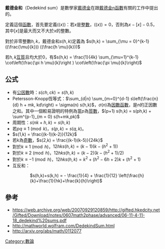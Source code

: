 '''戴德金和'''（Dedekind sum）是數學家[[戴德金|戴德金]]在跟[[戴德金η函數|戴德金η函數]]有關的工作中提出的。

定義這個[[函數|函數]]，首先要定義<math>((x))</math>：若<math>x</math>是[[整數|整數]]，<math>((x))=0</math>，否則為<math>x-[x]-0.5</math>，其中<math>[x]</math>是最大而又不大於<math>x</math>的整數。

對於非零整數<math>h,k</math>，戴德金和<math>s(h,k)</math>定義為 <math>s(h,k) = \sum_{\mu = 0}^{k-1} ((\frac{\mu}{k})) ((\frac{h \mu}{k}))</math>

若<math>h,k</math>[[互質|互質]]且均大於0，有<math>s(h,k) = \frac{1}{4k} \sum_{\mu=1}^{k-1} \cot\left(\frac{\pi h \mu}{k}\right ) \cot\left(\frac{\pi \mu}{k}\right)</math>
==公式==
* 有[[公因數|公因數]]時：<math> s(ch,ck) = s(h,k)</math>
* Petersson-Knopp恆等式：<math>\sum_{d|n} \sum_{m=0}^{d-1} s\left(\frac{n}{d} h + mk, kd\right) = \sigma(n) s(h,k)</math>，<math>\sigma(n)</math>為[[因數函數|因數函數]]，是<math>n</math>的正因數之和。其中一個較易證明的特例為當<math>p</math>為[[質數|質數]]，<math>(p+1) s(h,k) = s(ph,k) + \sum^{p-1}_{m = 0} s(h+mk,pk)</math>
* 周期性：<math>s(nk+h,k) = s(h,k)</math>
* 若<math>pq \equiv 1 \pmod{k}</math>，<math>s(p,k) = s(q,k)</math>。
* <math>s(1,k) = \frac{(k-1)(k-2)}{12k}</math>
* 若<math>k</math>為[[奇數|奇數]]，<math>s(2,k) = \frac{(k-1)(k-5)}{24k}</math>
* 對於<math>k \equiv 1 \pmod{h}</math>，<math>12hk s(h,k)=(k-1)(k-(h^2+1))</math>
* 對於<math>k \equiv 2 \pmod{h}</math>，<math>12hk s(h,k)=(k-2)(k-(h^2+1)/2)</math>
* 對於<math>k \equiv -1 \pmod{h}</math>，<math>12hk s(h,k)=k^2+(h^2-6h+2)k+(h^2+1)</math>
* 互反和：
:: <math>s(h,k)+s(k,h) = - \frac{1}{4} + \frac{1}{12} \left(\frac{h}{k}+\frac{1}{hk}+\frac{k}{h}\right)</math>
==參考==
* https://web.archive.org/web/20070929120859/http://gifted.hkedcity.net/Gifted/Download/notes/0607math2phase/advanced/06-11-4-11-18_dedekind%20sums.pdf
* http://mathworld.wolfram.com/DedekindSum.html {{Wayback|url=http://mathworld.wolfram.com/DedekindSum.html |date=20200319040611 }}
* http://arxiv.org/abs/math/0112077 {{Wayback|url=http://arxiv.org/abs/math/0112077 |date=20191207074646 }}

[[Category:數論|Category:數論]]